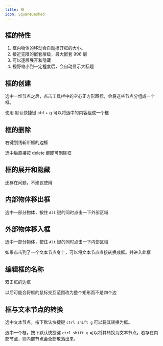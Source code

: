 ```yaml
---
title: 框
icon: SquareDashed
---
```


## 框的特性

1. 框内物体的移动会自动撑开框的大小。
2. 接近无限的嵌套层级，最大嵌套 996 层
3. 可以逐层展开和隐藏
4. 视野缩小到一定程度后，会自动显示大标题

## 框的创建

选中一堆节点之后，点击工具栏中的空心正方形图标，会将这些节点分组成一个框。

使用 默认快捷键 ctrl + g 可以将选中的内容组成一个框

## 框的删除

右键划线斩断框的边框

选中后直接按 delete 键即可删除框

## 框的展开和隐藏

还存在问题，不建议使用

## 内部物体移出框

选中一部分物体，按住 `Alt` 键的同时点击一下外部区域

## 外部物体移入框

选中一部分物体，按住 `Alt` 键的同时点击一下内部区域

如果点击到了一个文本节点身上，可以将文本节点直接转换成框。并进入此框

## 编辑框的名称

双击框的边框

<Callout>
以后可能会将框的鼠标交互范围改为整个矩形而不是四个边
</Callout>

## 框与文本节点的转换

选中文本节点，按下默认快捷键 `ctrl shift g` 可以将其转换为框。

选中一个框，按下默认快捷键 `ctrl shift g` 可以将其转换为文本节点。若存在内部节点，则内部节点会全部散落出来。

